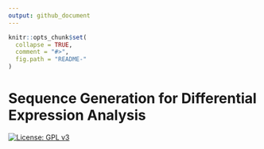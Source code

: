 ```yaml
---
output: github_document
---
```


<!-- README.md is generated from README.Rmd. Please edit that file -->

```r
knitr::opts_chunk$set(
  collapse = TRUE,
  comment = "#>",
  fig.path = "README-"
)
```

# Sequence Generation for Differential Expression Analysis
[![License: GPL v3](https://img.shields.io/badge/License-GPL%20v3-blue.svg)](http://www.gnu.org/licenses/gpl-3.0)
